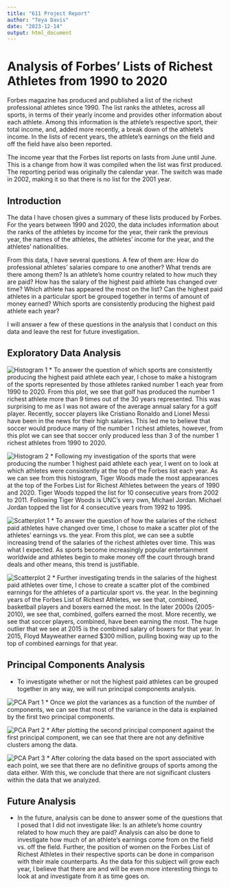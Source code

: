 ```yaml
---
title: "611 Project Report"
author: "Teya Davis"
date: "2023-12-14"
output: html_document
---
```


# Analysis of Forbes' Lists of Richest Athletes from 1990 to 2020
  
  Forbes magazine has produced and published a list of the richest professional athletes since 1990. The list ranks the athletes, across all sports, in terms of their yearly income and provides other information about each athlete. Among this information is the athlete's respective sport, their total income, and, added more recently, a break down of the athlete's income. In the lists of recent years, the athlete's earnings on the field and off the field have also been reported.
  
  The income year that the Forbes list reports on lasts from June until June. This is a change from how it was compiled when the list was first produced. The reporting period was originally the calendar year. The switch was made in 2002, making it so that there is no list for the 2001 year.

## Introduction

  The data I have chosen gives a summary of these lists produced by Forbes. For the years between 1990 and 2020, the data includes information about the ranks of the athletes by income for the year, their rank the previous year, the names of the athletes, the athletes' income for the year, and the athletes' nationalities.
  
  From this data, I have several questions. A few of them are: How do professional athletes’ salaries compare to one another? What trends are there among them? Is an athlete’s home country related to how much they are paid? How has the salary of the highest paid athlete has changed over time? Which athlete has appeared the most on the list? Can the highest paid athletes in a particular sport be grouped together in terms of amount of money earned? Which sports are consistently producing the highest paid athlete each year?
  
  I will answer a few of these questions in the analysis that I conduct on this data and leave the rest for future investigation.

## Exploratory Data Analysis

![Histogram 1](figures/Histogram1025.png)
* To answer the question of which sports are consistently producing the highest paid athlete each year, I chose to make a histogram of the sports represented by those athletes ranked number 1 each year from 1990 to 2020. From this plot, we see that golf has produced the number 1 richest athlete more than 9 times out of the 30 years represented. This was surprising to me as I was not aware of the average annual salary for a golf player. Recently, soccer players like Cristiano Ronaldo and Lionel Messi have been in the news for their high salaries. This led me to believe that soccer would produce many of the number 1 richest athletes, however, from this plot we can see that soccer only produced less than 3 of the number 1 richest athletes from 1990 to 2020.

![Histogram 2](figures/Histogram1204.png)
* Following my investigation of the sports that were producing the number 1 highest paid athlete each year, I went on to look at which athletes were consistently at the top of the Forbes list each year. As we can see from this histogram, Tiger Woods made the most appearances at the top of the Forbes List for Richest Athletes between the years of 1990 and 2020. Tiger Woods topped the list for 10 consecutive years from 2002 to 2011. Following Tiger Woods is UNC's very own, Michael Jordan. Michael Jordan topped the list for 4 consecutive years from 1992 to 1995.

![Scatterplot 1](figures/Scatterplot1025.png)
* To answer the question of how the salaries of the richest paid athletes have changed over time, I chose to make a scatter plot of the athletes' earnings vs. the year. From this plot, we can see a subtle increasing trend of the salaries of the richest athletes over time. This was what I expected. As sports become increasingly popular entertainment worldwide and athletes begin to make money off the court through brand deals and other means, this trend is justifiable.

![Scatterplot 2](figures/Scatterplot1204.png)
* Further investigating trends in the salaries of the highest paid athletes over time, I chose to create a scatter plot of the combined earnings for the athletes of a particular sport vs. the year. In the beginning years of the Forbes List of Richest Athletes, we see that, combined, basketball players and boxers earned the most. In the later 2000s (2005-2010), we see that, combined, golfers earned the most. More recently, we see that soccer players, combined, have been earning the most. The huge outlier that we see at 2015 is the combined salary of boxers for that year. In 2015, Floyd Mayweather earned $300 million, pulling boxing way up to the top of combined earnings for that year.

## Principal Components Analysis

* To investigate whether or not the highest paid athletes can be grouped together in any way, we will run principal components analysis.

![PCA Part 1](figures/PCA1.png)
* Once we plot the variances as a function of the number of components, we can see that most of the variance in the data is explained by the first two principal components. 

![PCA Part 2](figures/PCA2.png)
* After plotting the second principal component against the first principal component, we can see that there are not any definitive clusters among the data. 

![PCA Part 3](figures/PCA3.png)
* After coloring the data based on the sport associated with each point, we see that there are no definitive groups of sports among the data either. With this, we conclude that there are not significant clusters within the data that we analyzed. 

## Future Analysis

* In the future, analysis can be done to answer some of the questions that I posed that I did not investigate like: Is an athlete’s home country related to how much they are paid? Analysis can also be done to investigate how much of an athlete's earnings come from on the field vs. off the field. Further, the position of women on the Forbes List of Richest Athletes in their respective sports can be done in comparison with their male counterparts. As the data for this subject will grow each year, I believe that there are and will be even more interesting things to look at and investigate from it as time goes on.